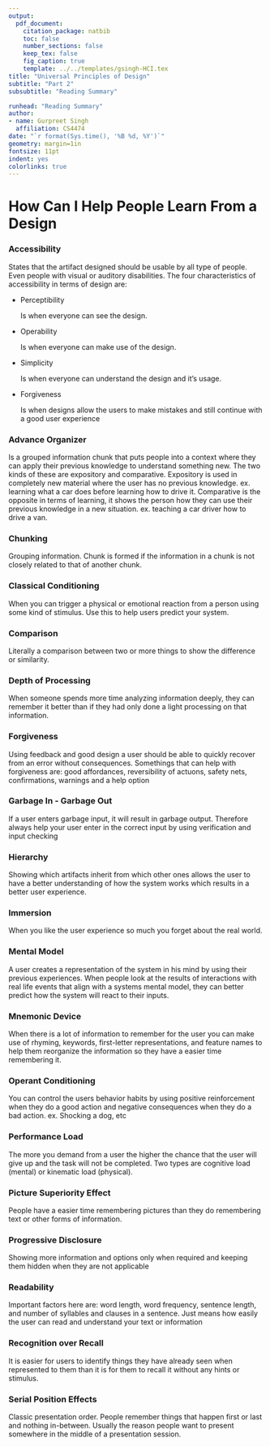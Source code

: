 ```yaml
---
output: 
  pdf_document:
    citation_package: natbib
    toc: false
    number_sections: false
    keep_tex: false
    fig_caption: true
    template: ../../templates/gsingh-HCI.tex
title: "Universal Principles of Design"
subtitle: "Part 2"
subsubtitle: "Reading Summary"

runhead: "Reading Summary"
author:
- name: Gurpreet Singh
  affiliation: CS4474
date: "`r format(Sys.time(), '%B %d, %Y')`"
geometry: margin=1in
fontsize: 11pt
indent: yes
colorlinks: true
---
```


# How Can I Help People Learn From a Design

### Accessibility

States that the artifact designed should be usable by all type of people. Even
people with visual or auditory disabilities. 
The four characteristics of accessibility in terms of design are:

- Perceptibility

  Is when everyone can see the design.

- Operability

  Is when everyone can make use of the design.

- Simplicity

  Is when everyone can understand the design and it's usage.

- Forgiveness

  Is when designs allow the users to make mistakes and still continue with
  a good user experience

### Advance Organizer

Is a grouped information chunk that puts people into a context where they can
apply their previous knowledge to understand something new. The two kinds of
these are expository and comparative. Expository is used in completely new
material where the user has no previous knowledge. ex. learning what a car does
before learning how to drive it. Comparative is the opposite in terms of
learning, it shows the person how they can use their previous knowledge in
a new situation. ex. teaching a car driver how to drive a van.

### Chunking

Grouping information. Chunk is formed if the information in a chunk is not
closely related to that of another chunk.

### Classical Conditioning

When you can trigger a physical or emotional reaction from a person using some
kind of stimulus. Use this to help users predict your system.

### Comparison

Literally a comparison between two or more things to show the difference or
similarity.

### Depth of Processing

When someone spends more time analyzing information deeply, they can remember
it better than if they had only done a light processing on that information.

### Forgiveness

Using feedback and good design a user should be able to quickly recover from an
error without consequences. Somethings that can help with forgiveness are: good
affordances, reversibility of actuons, safety nets, confirmations, warnings and
a help option

### Garbage In - Garbage Out

If a user enters garbage input, it will result in garbage output. Therefore
always help your user enter in the correct input by using verification and
input checking

### Hierarchy

Showing which artifacts inherit from which other ones allows the user to have
a better understanding of how the system works which results in a better user
experience.

### Immersion

When you like the user experience so much you forget about the real world.

### Mental Model

A user creates a representation of the system in his mind by using their
previous experiences. When people look at the results of interactions with real
life events that align with a systems mental model, they can better predict how
the system will react to their inputs.

### Mnemonic Device

When there is a lot of information to remember for the user you can make use of
rhyming, keywords, first-letter representations, and feature names to help them
reorganize the information so they have a easier time remembering it.

### Operant Conditioning

You can control the users behavior habits by using positive reinforcement when
they do a good action and negative consequences when they do a bad action. 
ex. Shocking a dog, etc

### Performance Load

The more you demand from a user the higher the chance that the user will give
up and the task will not be completed. Two types are cognitive load (mental) or
kinematic load (physical).

### Picture Superiority Effect

People have a easier time remembering pictures than they do remembering text or
other forms of information. 

### Progressive Disclosure

Showing more information and options only when required and keeping them hidden
when they are not applicable

### Readability

Important factors here are: word length, word frequency, sentence length, and
number of syllables and clauses in a sentence. Just means how easily the user
can read and understand your text or information

### Recognition over Recall 

It is easier for users to identify things they have already seen when
represented to them than it is for them to recall it without any hints or
stimulus.

### Serial Position Effects

Classic presentation order. People remember things that happen first or last
and nothing in-between. Usually the reason people want to present somewhere in
the middle of a presentation session.
